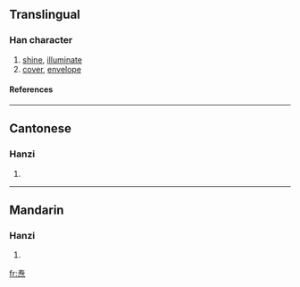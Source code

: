 {{see|燾}}

==Translingual==
===Han character===
{{Han char|rn=86|rad=火|as=07|sn=11|four=|canj=手戈火 (QIF), X手戈火 (XQIF)}}
# [[shine]], [[illuminate]]
# [[cover]], [[envelope]]
====References====
{{Han ref|kx=0673.111|hdz=32206.130|uh=7118|ud=28952}}

----
==Cantonese==
===Hanzi===
{{yue-hanzi|jyut=|y=dou6, tou4}}
# {{defn|Cantonese}}

----
==Mandarin==
===Hanzi===
{{cmn-hanzi|tra=燾|pin=[[chóu]] ([[chou2]])|wg=ch'ou<sup>2</sup>}}
# {{defn|Mandarin}}

[[fr:焘]]